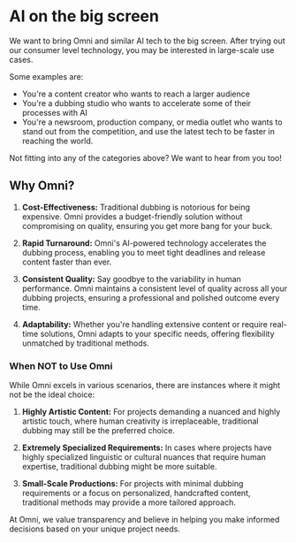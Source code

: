 # AI on the big screen

We want to bring Omni and similar AI tech to the big screen. After trying out our consumer level technology, you may be interested in large-scale use cases.

Some examples are:

- You're a content creator who wants to reach a larger audience
- You're a dubbing studio who wants to accelerate some of their processes with AI
- You're a newsroom, production company, or media outlet who wants to stand out from the competition, and use the latest tech to be faster in reaching the world.

Not fitting into any of the categories above? We want to hear from you too!

## Why Omni?

1. **Cost-Effectiveness:** Traditional dubbing is notorious for being expensive. Omni provides a budget-friendly solution without compromising on quality, ensuring you get more bang for your buck.

2. **Rapid Turnaround:** Omni's AI-powered technology accelerates the dubbing process, enabling you to meet tight deadlines and release content faster than ever.

3. **Consistent Quality:** Say goodbye to the variability in human performance. Omni maintains a consistent level of quality across all your dubbing projects, ensuring a professional and polished outcome every time.

4. **Adaptability:** Whether you're handling extensive content or require real-time solutions, Omni adapts to your specific needs, offering flexibility unmatched by traditional methods.

### When NOT to Use Omni

While Omni excels in various scenarios, there are instances where it might not be the ideal choice:

1. **Highly Artistic Content:** For projects demanding a nuanced and highly artistic touch, where human creativity is irreplaceable, traditional dubbing may still be the preferred choice.

2. **Extremely Specialized Requirements:** In cases where projects have highly specialized linguistic or cultural nuances that require human expertise, traditional dubbing might be more suitable.

3. **Small-Scale Productions:** For projects with minimal dubbing requirements or a focus on personalized, handcrafted content, traditional methods may provide a more tailored approach.

At Omni, we value transparency and believe in helping you make informed decisions based on your unique project needs.
